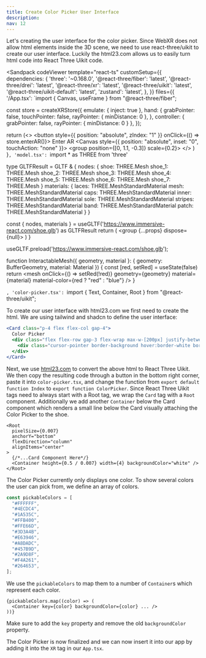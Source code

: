 ```yaml
---
title: Create Color Picker User Interface
description:
nav: 12
---
```


Let's creating the user interface for the color picker. Since WebXR does not allow html elements inside the 3D scene, we need to use react-three/uikit to create our user interface. Luckily the html23.com allows us to easily turn html code into React Three Uikit code.

<Sandpack codeViewer
  template="react-ts"
  customSetup={{
    dependencies: {
      'three': '~0.168.0',
      '@react-three/fiber': 'latest',
      '@react-three/drei': 'latest',
      '@react-three/xr': 'latest',
      '@react-three/uikit': 'latest',
      '@react-three/uikit-default': 'latest',
      'zustand': 'latest',
    },
  }}
  files={{
    '/App.tsx': `import { Canvas, useFrame } from "@react-three/fiber";

const store = createXRStore({ emulate: { inject: true }, hand: {
    grabPointer: false,
    touchPointer: false,
    rayPointer: { minDistance: 0 },
  },
  controller: { grabPointer: false, rayPointer: { minDistance: 0 } }, });

  return (<>
    <button style={{ position: "absolute", zIndex: "1" }} onClick={() => store.enterAR()}>
        Enter AR
    </button>
    <Canvas style={{ position: "absolute", inset: "0", touchAction: "none" }}>
      <XR store={store}>
        <Environment preset="warehouse" />
        <group position={[0, 1.1, -0.3]} scale={0.2}>
          <Model />
        </group>
      </XR>
    </Canvas>
    </>
  )
}`, 'model.tsx': `import * as THREE from 'three'

type GLTFResult = GLTF & {
  nodes: {
    shoe: THREE.Mesh
    shoe_1: THREE.Mesh
    shoe_2: THREE.Mesh
    shoe_3: THREE.Mesh
    shoe_4: THREE.Mesh
    shoe_5: THREE.Mesh
    shoe_6: THREE.Mesh
    shoe_7: THREE.Mesh
  }
  materials: {
    laces: THREE.MeshStandardMaterial
    mesh: THREE.MeshStandardMaterial
    caps: THREE.MeshStandardMaterial
    inner: THREE.MeshStandardMaterial
    sole: THREE.MeshStandardMaterial
    stripes: THREE.MeshStandardMaterial
    band: THREE.MeshStandardMaterial
    patch: THREE.MeshStandardMaterial
  }
}

  const { nodes, materials } = useGLTF('https://www.immersive-react.com/shoe.glb') as GLTFResult
  return (
    <group {...props} dispose={null}>
      <InteractableMesh geometry={nodes.shoe.geometry} material={materials.laces} />
      <InteractableMesh geometry={nodes.shoe_1.geometry} material={materials.mesh} />
      <InteractableMesh geometry={nodes.shoe_2.geometry} material={materials.caps} />
      <InteractableMesh geometry={nodes.shoe_3.geometry} material={materials.inner} />
      <InteractableMesh geometry={nodes.shoe_4.geometry} material={materials.sole} />
      <InteractableMesh
        geometry={nodes.shoe_5.geometry}
        material={materials.stripes}
      />
      <InteractableMesh geometry={nodes.shoe_6.geometry} material={materials.band} />
      <InteractableMesh geometry={nodes.shoe_7.geometry} material={materials.patch} />
    </group>
  )
}

useGLTF.preload('https://www.immersive-react.com/shoe.glb');

function InteractableMesh({ geometry, material }: { geometry: BufferGeometry, material: Material }) {
  const [red, setRed] = useState(false)
  return <mesh onClick={() => setRed(!red)} geometry={geometry} material={material} material-color={red ? "red" : "blue"} />
}

`, 'color-picker.tsx': `import { Text, Container, Root } from "@react-three/uikit";


To create our user interface with html23.com we first need to create the html. We are using tailwind and shadcn to define the user interface:

```jsx
<Card class="p-4 flex flex-col gap-4">
  Color Picker
  <div class="flex flex-row gap-3 flex-wrap max-w-[200px] justify-between">
    <div class="cursor-pointer border-background hover:border-white border-2 w-5 h-5 rounded-full bg-[#ff0000]"></div>
  </div>
</Card>
```

Next, we use [html23.com](https://html23.com) to convert the above html to React Three Uikit. We then copy the resulting code through a button in the bottom right corner, paste it into `color-picker.tsx`, and change the function from `export default function Index` to `export function ColorPicker`. Since React Three Uikit tags need to always start with a Root tag, we wrap the `Card` tag with a `Root` component. Additionally we add another `Container` below the Card component which renders a small line below the Card visually attaching the Color Picker to the shoe.

```tsx
<Root
  pixelSize={0.007}
  anchorY="bottom"
  flexDirection="column"
  alignItems="center"
>
  {/*...Card Component Here*/}
  <Container height={0.5 / 0.007} width={4} backgroundColor="white" />
</Root>
```

The Color Picker currently only displays one color. To show several colors the user can pick from, we define an array of colors.

```ts
const pickableColors = [
  "#FFFFFF",
  "#4ECDC4",
  "#1A535C",
  "#FFB400",
  "#FFE66D",
  "#3D3A4B",
  "#E63946",
  "#A8DADC",
  "#457B9D",
  "#2A9D8F",
  "#F4A261",
  "#264653",
];
```

We use the `pickableColors` to map them to a number of `Container`s which represent each color.

```tsx
{pickableColors.map((color) => (
  <Container key={color} backgroundColor={color} ... />
))}
```

Make sure to add the `key` property and remove the old `backgroundColor` property.

The Color Picker is now finalized and we can now insert it into our app by adding it into the `XR` tag in our `App.tsx`. 
